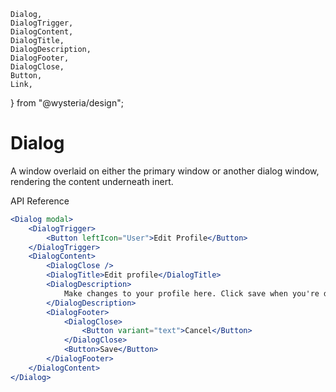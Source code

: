     Dialog,
    DialogTrigger,
    DialogContent,
    DialogTitle,
    DialogDescription,
    DialogFooter,
    DialogClose,
    Button,
    Link,
} from "@wysteria/design";

# Dialog

A window overlaid on either the primary window or another dialog window, rendering the content underneath inert.

<Link target="_blank" link="https://www.radix-ui.com/primitives/docs/components/dialog">
    API Reference
</Link>

<ComponentPreview>
    <Dialog modal>
        <DialogTrigger>
            <Button leftIcon="User">Edit Profile</Button>
        </DialogTrigger>
        <DialogContent>
            <DialogClose />
            <DialogTitle>Edit profile</DialogTitle>
            <DialogDescription>
                Make changes to your profile here. Click save when you're done.
            </DialogDescription>
            <DialogFooter>
                <DialogClose>
                    <Button variant="text">Cancel</Button>
                </DialogClose>
                <Button>Save</Button>
            </DialogFooter>
        </DialogContent>
    </Dialog>
</ComponentPreview>

```jsx copy
<Dialog modal>
    <DialogTrigger>
        <Button leftIcon="User">Edit Profile</Button>
    </DialogTrigger>
    <DialogContent>
        <DialogClose />
        <DialogTitle>Edit profile</DialogTitle>
        <DialogDescription>
            Make changes to your profile here. Click save when you're done.
        </DialogDescription>
        <DialogFooter>
            <DialogClose>
                <Button variant="text">Cancel</Button>
            </DialogClose>
            <Button>Save</Button>
        </DialogFooter>
    </DialogContent>
</Dialog>
```
